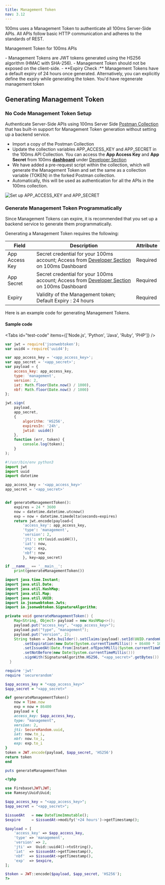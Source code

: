 ```yaml
---
title: Management Token
nav: 3.12
---
```


100ms uses a Management Token to authenticate all 100ms Server-Side APIs. All APIs follow basic HTTP communication and adheres to the standards of REST. 

Management Token for 100ms APIs

<FlexContainer>
<Callout icon="link" title="Management Token Basics">
- Management Tokens are JWT tokens generated using the HS256 algorithm (HMAC with SHA-256).
- Management Token should not be exposed on the client-side.
- **Expiry Check :** Management Tokens have a default expiry of 24 hours once generated. Alternatively, you can explicitly define the expiry while generating the token. You'd have regenerate management token
</Callout>
</FlexContainer>

## Generating Management Token

### No Code Management Token Setup
Authenticate Server-Side APIs using 100ms Server Side [Postman Collection](https://god.gw.postman.com/run-collection/22726679-47dcd974-29d5-4965-a35b-bf9b74a8b25a?action=collection%2Ffork&collection-url=entityId%3D22726679-47dcd974-29d5-4965-a35b-bf9b74a8b25a%26entityType%3Dcollection%26workspaceId%3Dd9145dd6-337b-4761-81d6-21a30b4147a2) that has built-in support for Management Token generation without setting up a backend service.


- Import a copy of the Postman Collection
- Update the collection variables APP_ACCESS_KEY and APP_SECRET in the 100ms API Collection. You can access the **App Access Key** and **App Secret** from 100ms **[dashboard](https://dashboard.100ms.live/developer)** under [Developer Section](https://dashboard.100ms.live/developer)
- We have added a pre-request script within the collection, which will generate the Management Token and set the same as a collection variable (TOKEN) in the forked Postman collection. 
- Automatically, this will be used as authentication for all the APIs in the 100ms collection.

![Set up APP_ACCESS_KEY and APP_SECRET](/docs/v2/postman-management-token.png)

### Generate Management Token Programmatically
Since Management Tokens can expire, it is recommended that you set up a backend service to generate them programmatically.

Generating a Management Token requires the following:

| Field | Description | Attribute |
| --- | --- | --- |
| App Access Key | Secret credential for your 100ms account; Access from [Developer Section](https://dashboard.100ms.live/developer) on 100ms Dashboard | Required |
| App Secret| Secret credential for your 100ms account; Access from [Developer Section](https://dashboard.100ms.live/developer) on 100ms Dashboard  | Required |
| Expiry | Validity of the Management token; Default Expiry : 24 hours | Required |


Here is an example code for generating Management Tokens.

#### Sample code

<Tabs id="test-code" items={['Node.js', 'Python', 'Java', 'Ruby', 'PHP']} />

<Tab id='test-code-0'>

```js
var jwt = require('jsonwebtoken');
var uuid4 = require('uuid4');

var app_access_key = '<app_access_key>';
var app_secret = '<app_secret>';
var payload = {
    access_key: app_access_key,
    type: 'management',
    version: 2,
    iat: Math.floor(Date.now() / 1000),
    nbf: Math.floor(Date.now() / 1000)
};

jwt.sign(
    payload,
    app_secret,
    {
        algorithm: 'HS256',
        expiresIn: '24h',
        jwtid: uuid4()
    },
    function (err, token) {
        console.log(token);
    }
);
```

</Tab>

<Tab id='test-code-1'>

```py
#!/usr/bin/env python3
import jwt
import uuid
import datetime

app_access_key = '<app_access_key>'
app_secret = '<app_secret>'


def generateManagementToken():
    expires = 24 * 3600
    now = datetime.datetime.utcnow()
    exp = now + datetime.timedelta(seconds=expires)
    return jwt.encode(payload={
        'access_key': app_access_key,
        'type': 'management',
        'version': 2,
        'jti': str(uuid.uuid4()),
        'iat': now,
        'exp': exp,
        'nbf': now
        }, key=app_secret)

if __name__ == '__main__':
    print(generateManagementToken())
```

</Tab>

<Tab id="test-code-2">

```java
import java.time.Instant;
import java.util.Date;
import java.util.HashMap;
import java.util.Map;
import java.util.UUID;
import io.jsonwebtoken.Jwts;
import io.jsonwebtoken.SignatureAlgorithm;

private void generateManagementToken() {
    Map<String, Object> payload = new HashMap<>();
    payload.put("access_key", "<app_access_key>");
    payload.put("type", "management");
    payload.put("version", 2);
    String token = Jwts.builder().setClaims(payload).setId(UUID.randomUUID().toString())
        .setExpiration(new Date(System.currentTimeMillis() + 86400 * 1000))
        .setIssuedAt(Date.from(Instant.ofEpochMilli(System.currentTimeMillis() - 60000)))
        .setNotBefore(new Date(System.currentTimeMillis()))
        .signWith(SignatureAlgorithm.HS256, "<app_secret>".getBytes()).compact();
  }
```

</Tab>

<Tab id="test-code-3">

```ruby
require 'jwt'
require 'securerandom'

$app_access_key = "<app_access_key>"
$app_secret = "<app_secret>"

def generateManagementToken()
    now = Time.now
    exp = now + 86400
    payload = {
    access_key: $app_access_key,
    type: "management",
    version: 2,
    jti: SecureRandom.uuid,
    iat: now.to_i,
    nbf: now.to_i,
    exp: exp.to_i
}
token = JWT.encode(payload, $app_secret, 'HS256')
return token
end

puts generateManagementToken
```

</Tab>

<Tab id="test-code-4">

```php
<?php

use Firebase\JWT\JWT;
use Ramsey\Uuid\Uuid;

$app_access_key = "<app_access_key>";
$app_secret = "<app_secret>";

$issuedAt   = new DateTimeImmutable();
$expire     = $issuedAt->modify('+24 hours')->getTimestamp();

$payload = [
    'access_key' => $app_access_key,
    'type' => 'management',
    'version' => 2,
    'jti' =>  Uuid::uuid4()->toString(),
    'iat'  => $issuedAt->getTimestamp(),
    'nbf'  => $issuedAt->getTimestamp(),
    'exp'  => $expire,
];

$token = JWT::encode($payload, $app_secret, 'HS256');
?>
```

</Tab>
